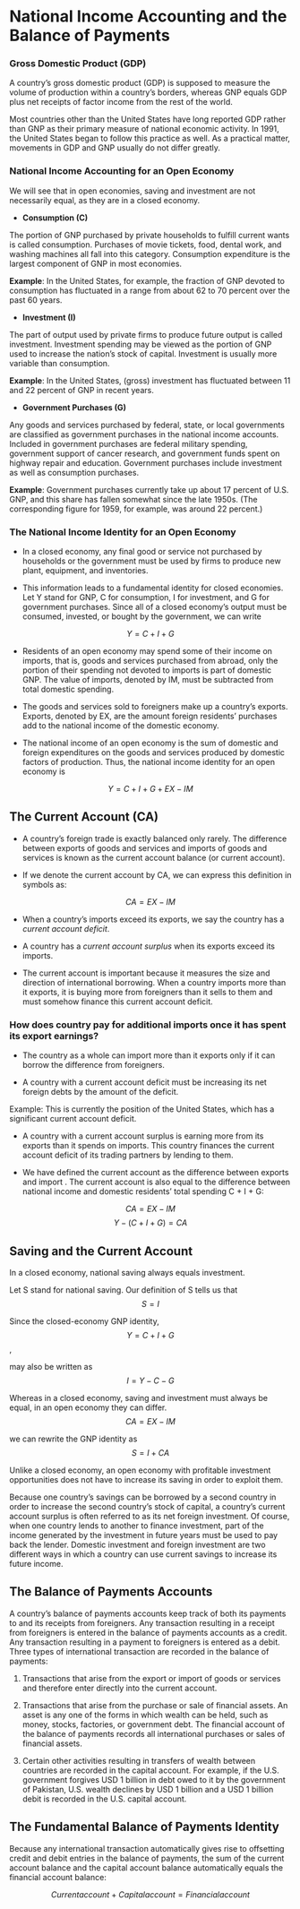 # National Income Accounting and the Balance of Payments

### Gross Domestic Product (GDP)

A country's gross domestic product (GDP) is supposed to measure the volume of production within a country's borders, whereas GNP equals GDP plus net receipts of factor income from the rest of the world.

Most countries other than the United States have long reported GDP rather than GNP as their primary measure of national economic activity. In 1991, the United States began to follow this practice as well. As a practical matter, movements in GDP and GNP usually do not differ greatly.

### National Income Accounting for an Open Economy

We will see that in open economies, saving and investment are not necessarily equal, as they are in a closed economy.

-   **Consumption (C)**

The portion of GNP purchased by private households to fulfill current wants is called consumption. Purchases of movie tickets, food, dental work, and washing machines all fall into this category. Consumption expenditure is the largest component of GNP in most economies.

**Example**: In the United States, for example, the fraction of GNP devoted to consumption has fluctuated in a range from about 62 to 70 percent over the past 60 years.

-   **Investment (I)**

The part of output used by private firms to produce future output is called investment. Investment spending may be viewed as the portion of GNP used to increase the nation's stock of capital. Investment is usually more variable than consumption.

**Example**: In the United States, (gross) investment has fluctuated between 11 and 22 percent of GNP in recent years.

-   **Government Purchases (G)**

Any goods and services purchased by federal, state, or local governments are classified as government purchases in the national income accounts. Included in government purchases are federal military spending, government support of cancer research, and government funds spent on highway repair and education. Government purchases include investment as well as consumption purchases.

**Example**: Government purchases currently take up about 17 percent of U.S. GNP, and this share has fallen somewhat since the late 1950s. (The corresponding figure for 1959, for example, was around 22 percent.)

### The National Income Identity for an Open Economy

-   In a closed economy, any final good or service not purchased by households or the government must be used by firms to produce new plant, equipment, and inventories.

-   This information leads to a fundamental identity for closed economies. Let Y stand for GNP, C for consumption, I for investment, and G for government purchases. Since all of a closed economy's output must be consumed, invested, or bought by the government, we can write

$$Y = C + I + G$$

-   Residents of an open economy may spend some of their income on imports, that is, goods and services purchased from abroad, only the portion of their spending not devoted to imports is part of domestic GNP. The value of imports, denoted by IM, must be subtracted from total domestic spending.

-   The goods and services sold to foreigners make up a country's exports. Exports, denoted by EX, are the amount foreign residents' purchases add to the national income of the domestic economy.

-   The national income of an open economy is the sum of domestic and foreign expenditures on the goods and services produced by domestic factors of production. Thus, the national income identity for an open economy is

$$Y = C + I + G + EX - IM$$

## The Current Account (CA)

-   A country's foreign trade is exactly balanced only rarely. The difference between exports of goods and services and imports of goods and services is known as the current account balance (or current account).

-   If we denote the current account by CA, we can express this definition in symbols as:

$$CA = EX - IM$$

-   When a country's imports exceed its exports, we say the country has a *current account deficit*.

-   A country has a *current account surplus* when its exports exceed its imports.

-   The current account is important because it measures the size and direction of international borrowing. When a country imports more than it exports, it is buying more from foreigners than it sells to them and must somehow finance this current account deficit.

### How does country pay for additional imports once it has spent its export earnings?

-   The country as a whole can import more than it exports only if it can borrow the difference from foreigners.

-   A country with a current account deficit must be increasing its net foreign debts by the amount of the deficit.

Example: This is currently the position of the United States, which has a significant current account deficit.

-   A country with a current account surplus is earning more from its exports than it spends on imports. This country finances the current account deficit of its trading partners by lending to them.

-   We have defined the current account as the difference between exports and import . The current account is also equal to the difference between national income and domestic residents' total spending C + I + G:

$$CA = EX-IM$$ $$Y - (C + I + G) = CA$$

## Saving and the Current Account

In a closed economy, national saving always equals investment.

Let S stand for national saving. Our definition of S tells us that $$S = I$$

Since the closed-economy GNP identity, $$Y = C + I + G$$,

may also be written as $$I = Y - C - G$$

Whereas in a closed economy, saving and investment must always be equal, in an open economy they can differ. $$CA = EX - IM$$

we can rewrite the GNP identity as $$S = I + CA$$

Unlike a closed economy, an open economy with profitable investment opportunities does not have to increase its saving in order to exploit them.

Because one country's savings can be borrowed by a second country in order to increase the second country's stock of capital, a country's current account surplus is often referred to as its net foreign investment. Of course, when one country lends to another to finance investment, part of the income generated by the investment in future years must be used to pay back the lender. Domestic investment and foreign investment are two different ways in which a country can use current savings to increase its future income.

## The Balance of Payments Accounts

A country's balance of payments accounts keep track of both its payments to and its receipts from foreigners. Any transaction resulting in a receipt from foreigners is entered in the balance of payments accounts as a credit. Any transaction resulting in a payment to foreigners is entered as a debit. Three types of international transaction are recorded in the balance of payments:

1.  Transactions that arise from the export or import of goods or services and therefore enter directly into the current account.

2.  Transactions that arise from the purchase or sale of financial assets. An asset is any one of the forms in which wealth can be held, such as money, stocks, factories, or government debt. The financial account of the balance of payments records all international purchases or sales of financial assets.

3.  Certain other activities resulting in transfers of wealth between countries are recorded in the capital account. For example, if the U.S. government forgives USD 1 billion in debt owed to it by the government of Pakistan, U.S. wealth declines by USD 1 billion and a USD 1 billion debit is recorded in the U.S. capital account.

## The Fundamental Balance of Payments Identity

Because any international transaction automatically gives rise to offsetting credit and debit entries in the balance of payments, the sum of the current account balance and the capital account balance automatically equals the financial account balance:

$$Currentaccount + Capitalaccount = Financialaccount$$
